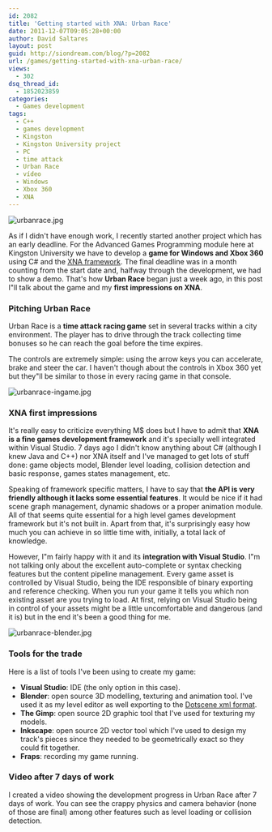 ```yaml
---
id: 2082
title: 'Getting started with XNA: Urban Race'
date: 2011-12-07T09:05:28+00:00
author: David Saltares
layout: post
guid: http://siondream.com/blog/?p=2082
url: /games/getting-started-with-xna-urban-race/
views:
  - 302
dsq_thread_id:
  - 1852023859
categories:
  - Games development
tags:
  - C++
  - games development
  - Kingston
  - Kingston University project
  - PC
  - time attack
  - Urban Race
  - vídeo
  - Windows
  - Xbox 360
  - XNA
---
```


![urbanrace.jpg](/img/wp/urbanrace.webp)

As if I didn't have enough work, I recently started another project which has an early deadline. For the Advanced Games Programming module here at Kingston University we have to develop a **game for Windows and Xbox 360** using C# and the [XNA framework](http://en.wikipedia.org/wiki/Microsoft_XNA). The final deadline was in a month counting from the start date and, halfway through the development, we had to show a demo. That's how **Urban Race** began just a week ago, in this post I"ll talk about the game and my **first impressions on XNA**.

### Pitching Urban Race

Urban Race is a **time attack racing game** set in several tracks within a city environment. The player has to drive through the track collecting time bonuses so he can reach the goal before the time expires.

The controls are extremely simple: using the arrow keys you can accelerate, brake and steer the car. I haven't though about the controls in Xbox 360 yet but they"ll be similar to those in every racing game in that console.

![urbanrace-ingame.jpg](/img/urban-race/urbanrace-5.webp)

### XNA first impressions

It's really easy to criticize everything M$ does but I have to admit that **XNA is a fine games development framework** and it's specially well integrated within Visual Studio. 7 days ago I didn't know anything about C# (although I knew Java and C++) nor XNA itself and I've managed to get lots of stuff done: game objects model, Blender level loading, collision detection and basic response, games states management, etc.

Speaking of framework specific matters, I have to say that **the API is very friendly although it lacks some essential features**. It would be nice if it had scene graph management, dynamic shadows or a proper animation module. All of that seems quite essential for a high level games development framework but it's not built in. Apart from that, it's surprisingly easy how much you can achieve in so little time with, initially, a total lack of knowledge.

However, I"m fairly happy with it and its **integration with Visual Studio**. I"m not talking only about the excellent auto-complete or syntax checking features but the content pipeline management. Every game asset is controlled by Visual Studio, being the IDE responsible of binary exporting and reference checking. When you run your game it tells you which non existing asset are you trying to load. At first, relying on Visual Studio being in control of your assets might be a little uncomfortable and dangerous (and it is) but in the end it's been a good thing for me.

![urbanrace-blender.jpg](/img/wp/urbanrace-blender.webp)

### Tools for the trade

Here is a list of tools I've been using to create my game:

- **Visual Studio**: IDE (the only option in this case).
- **Blender**: open source 3D modelling, texturing and animation tool. I've
  used it as my level editor as well exporting to the [Dotscene xml
  format](http://www.ogre3d.org/tikiwiki/DotScene).
- **The Gimp**: open source 2D graphic tool that I've used for texturing my
  models.
- **Inkscape**: open source 2D vector tool which I've used to design my
  track's pieces since they needed to be geometrically exact so they could fit
  together.
- **Fraps**: recording my game running.

### Video after 7 days of work

I created a video showing the development progress in Urban Race after 7 days of work. You can see the crappy physics and camera behavior (none of those are final) among other features such as level loading or collision detection.

<YouTube videoId="Dvb__ZmDC-A" />

